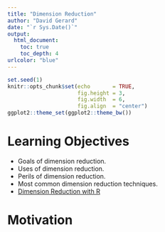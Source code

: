 ```yaml
---
title: "Dimension Reduction"
author: "David Gerard"
date: "`r Sys.Date()`"
output:  
  html_document:
    toc: true
    toc_depth: 4
urlcolor: "blue"
---
```



```r
set.seed(1)
knitr::opts_chunk$set(echo       = TRUE, 
                      fig.height = 3, 
                      fig.width  = 6,
                      fig.align  = "center")
ggplot2::theme_set(ggplot2::theme_bw())
```

# Learning Objectives

- Goals of dimension reduction.
- Uses of dimension reduction.
- Perils of dimension reduction.
- Most common dimension reduction techniques.
- [Dimension Reduction with R](http://rpubs.com/Saskia/520216)

# Motivation
